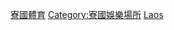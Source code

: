 {{Commonscat|Sports venues in Laos}}

[[Category:寮國體育|]]
[[Category:寮國娛樂場所|Category:寮國娛樂場所]]
[[Category:亞洲各國體育場地|Laos]]
